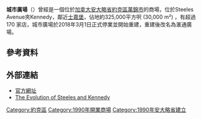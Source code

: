 {{Infobox shopping mall |
  | shopping_mall_name = 城市廣場 <br />Market Village Mall
  | image = Market Village.jpg
  | caption = 城市廣場入口  
  | location = [[加拿大|加拿大]][[安大略省|安大略省]][[約克區|約克區]][[萬錦市|萬錦市]]
  | opening_date = 1990年
  | developer = [[Cedarland_Properties_Limited|Cedarland Properties Limited]] (Remington Group), Vaughan, ON
  | manager =   
  | owner = Remington Group  
  | number_of_stores = 170
  | number_of_anchors = 19
  | floors = 1 to 2
}}
'''城市廣場'''（{{lang-en|Market Village}}）曾經是一個位於[[加拿大|加拿大]][[安大略省|安大略省]][[約克區|約克區]][[萬錦市|萬錦市]]的商場，位於Steeles Avenue夾Kennedy，鄰近[[士嘉堡|士嘉堡]]，佔地約325,000平方呎 (30,000 m²) ，有超過 170 家店，城市廣場於2018年3月1日正式停業並開始重建，重建後改名為滙通廣場。

== 參考資料 ==
{{Reflist}}

== 外部連結 ==
{{Commonscat|Market Village, Ontario}}
*[http://www.marketvillage.net/ 官方網址] {{Wayback|url=http://www.marketvillage.net/ |date=20200216211003 }}
*[https://web.archive.org/web/20100522023252/http://green.hyperdot.net/ethnic-relations-i-the-evolution-of-steeles-and-kennedy The Evolution of Steeles and Kennedy]

{{coord|43|49|31.8|N|79|18|12.6|W|type:landmark|display=title}}

[[Category:約克區|Category:約克區]]
[[Category:1990年開業商場|Category:1990年開業商場]]
[[Category:1990年安大略省建立|Category:1990年安大略省建立]]